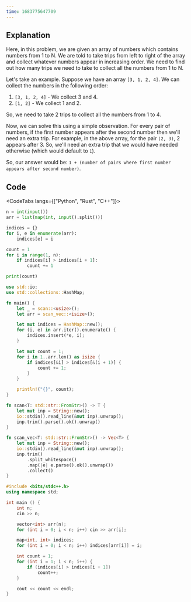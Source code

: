 ```yaml
---
time: 1683775647709
---
```


## Explanation

Here, in this problem, we are given an array of numbers which contains numbers from 1 to N. We are told to take trips from left to right of the array and collect whatever numbers appear in increasing order. We need to find out how many trips we need to take to collect all the numbers from 1 to N.

Let's take an example. Suppose we have an array `[3, 1, 2, 4]`. We can collect the numbers in the following order:

1. `[3, 1, 2, 4]` - We collect 3 and 4.
2. `[1, 2]` - We collect 1 and 2.

So, we need to take 2 trips to collect all the numbers from 1 to 4.

Now, we can solve this using a simple observation. For every pair of numbers, if the first number appears after the second number then we'll need an extra trip. For example, in the above array, for the pair `(2, 3)`, 2 appears after 3. So, we'll need an extra trip that we would have needed otherwise (which would default to `1`).

So, our answer would be: `1 + (number of pairs where first number appears after second number)`.

## Code

<CodeTabs langs={["Python", "Rust", "C++"]}>

```python
n = int(input())
arr = list(map(int, input().split()))

indices = {}
for i, e in enumerate(arr):
    indices[e] = i

count = 1
for i in range(1, n):
    if indices[i] > indices[i + 1]:
        count += 1

print(count)
```

```rust
use std::io;
use std::collections::HashMap;

fn main() {
    let _ = scan::<usize>();
    let arr = scan_vec::<isize>();

    let mut indices = HashMap::new();
    for (i, e) in arr.iter().enumerate() {
        indices.insert(*e, i);
    }

    let mut count = 1;
    for i in 1..arr.len() as isize {
        if indices[&i] > indices[&(i + 1)] {
            count += 1;
        }
    }

    println!("{}", count);
}

fn scan<T: std::str::FromStr>() -> T {
    let mut inp = String::new();
    io::stdin().read_line(&mut inp).unwrap();
    inp.trim().parse().ok().unwrap()
}

fn scan_vec<T: std::str::FromStr>() -> Vec<T> {
    let mut inp = String::new();
    io::stdin().read_line(&mut inp).unwrap();
    inp.trim()
        .split_whitespace()
        .map(|e| e.parse().ok().unwrap())
        .collect()
}
```

```cpp
#include <bits/stdc++.h>
using namespace std;

int main () {
    int n;
    cin >> n;

    vector<int> arr(n);
    for (int i = 0; i < n; i++) cin >> arr[i];

    map<int, int> indices;
    for (int i = 0; i < n; i++) indices[arr[i]] = i;

    int count = 1;
    for (int i = 1; i < n; i++) {
        if (indices[i] > indices[i + 1])
            count++;
    }

    cout << count << endl;
}
```

</CodeTabs>
